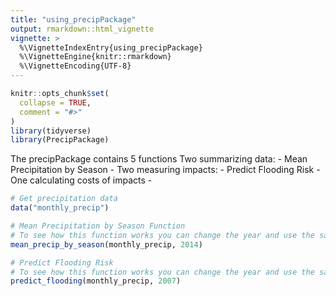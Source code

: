 ```yaml
---
title: "using_precipPackage"
output: rmarkdown::html_vignette
vignette: >
  %\VignetteIndexEntry{using_precipPackage}
  %\VignetteEngine{knitr::rmarkdown}
  %\VignetteEncoding{UTF-8}
---
```




```r
knitr::opts_chunk$set(
  collapse = TRUE,
  comment = "#>"
)
library(tidyverse)
library(PrecipPackage)

```

The precipPackage contains 5 functions 
Two summarizing data:
- Mean Precipitation by Season
-
Two measuring impacts:
- Predict Flooding Risk
-
One calculating costs of impacts
-

```r

# Get precipitation data
data("monthly_precip")

# Mean Precipitation by Season Function
# To see how this function works you can change the year and use the same precipitation data
mean_precip_by_season(monthly_precip, 2014)

```

```r
# Predict Flooding Risk
# To see how this function works you can change the year and use the same precipitation data
predict_flooding(monthly_precip, 2007)
```

